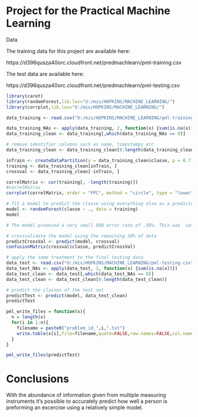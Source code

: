 Project for the Practical Machine Learning
========================================================

Data 

The training data for this project are available here: 

https://d396qusza40orc.cloudfront.net/predmachlearn/pml-training.csv

The test data are available here: 

https://d396qusza40orc.cloudfront.net/predmachlearn/pml-testing.csv

```r
library(caret)
library(randomForest,lib.loc="U:/mis/HOPKINS/MACHINE_LEARNING/")
library(corrplot,lib.loc="U:/mis/HOPKINS/MACHINE_LEARNING/")

data_training <- read.csv("U:/mis/HOPKINS/MACHINE_LEARNING/pml-training.csv", na.strings= c("NA",""," "))

data_training_NAs <- apply(data_training, 2, function(x) {sum(is.na(x))})
data_training_clean <- data_training[,which(data_training_NAs == 0)]

# remove identifier columns such as name, timestamps etc
data_training_clean <- data_training_clean[8:length(data_training_clean)]

inTrain <- createDataPartition(y = data_training_clean$classe, p = 0.7, list = FALSE)
training <- data_training_clean[inTrain, ]
crossval <- data_training_clean[-inTrain, ]

correlMatrix <- cor(training[, -length(training)])
#correlMatrix
corrplot(correlMatrix, order = "FPC", method = "circle", type = "lower", tl.cex = 0.8,  tl.col = rgb(0, 0, 0))

# fit a model to predict the classe using everything else as a predictor
model <- randomForest(classe ~ ., data = training)
model

# The model produced a very small OOB error rate of .58%. This was  satisfactory and progress the testing.

# crossvalidate the model using the remaining 30% of data
predictCrossVal <- predict(model, crossval)
confusionMatrix(crossval$classe, predictCrossVal)

# apply the same treatment to the final testing data
data_test <- read.csv("U:/mis/HOPKINS/MACHINE_LEARNING/pml-testing.csv", na.strings= c("NA",""," "))
data_test_NAs <- apply(data_test, 2, function(x) {sum(is.na(x))})
data_test_clean <- data_test[,which(data_test_NAs == 0)]
data_test_clean <- data_test_clean[8:length(data_test_clean)]

# predict the classes of the test set
predictTest <- predict(model, data_test_clean)
predictTest

pml_write_files = function(x){
  n = length(x)
  for(i in 1:n){
    filename = paste0("problem_id_",i,".txt")
    write.table(x[i],file=filename,quote=FALSE,row.names=FALSE,col.names=FALSE)
  }
}

pml_write_files(predictTest)

```
Conclusions
========================================================
With the abundance of information given from multiple measuring instruments it's possible to accurately predict how well a person is preforming an excercise using a relatively simple model. 



